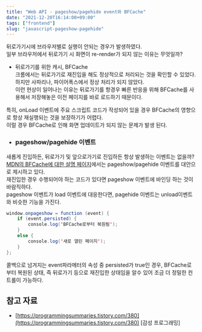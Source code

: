 ```yaml
---
title: "Web API - pageshow/pagehide event와 BFCache"
date: "2021-12-20T16:14:00+09:00"
tags: ["frontend"]
slug: "javascript-pageshow-pagehide"
---
```


뒤로가기시에 브라우저별로 실행이 안되는 경우가 발생하였다.  
일부 브라우저에서 뒤로가기 시 화면이 re-render가 되지 않는 이유는 무엇일까?  

* 뒤로가기를 위한 캐시, BFCache  
크롬에서는 뒤로가기로 재진입을 해도 정상적으로 처리되는 것을 확인할 수 있었다. 하지만 사파리나, 파이어폭스에서 정상 처리가 되지 않았다.  
이런 현상이 일어나는 이유는 뒤로가기를 항경우 빠른 반응을 위해 BFCache를 사용해서 저장해놓은 이전 페이지를 바로 로드하기 때문이다.  

특히, onLoad 이벤트에 주요 스크립트 코드가 작성되어 있을 경우 BFCache의 영향으로 항상 재실행되는 것을 보장하기가 어렵다.  
이럴 경우 BFCache로 인해 화면 업데이트가 되지 않는 문제가 발생 된다.  

* ### pageshow/pagehide 이벤트
새롭게 진입하든, 뒤로가기 및 앞으로가기로 진입하든 항상 발생하는 이벤트는 없을까?  
[MDN의 BFCache에 대한 설명 페이지](https://developer.mozilla.org/en-US/docs/Web/API/Window/pageshow_event)에서는 pageshow/pagehide 이벤트를 대안으로 제시하고 있다.  
재진입한 경우 수행되어야 하는 코드가 있다면 pageshow 이벤트에 바인딩 하는 것이 바람직하다.  
pageshow 이벤트가 load 이벤트에 대응한다면, pagehide 이벤트는 unload이벤트와 비슷한 기능을 가진다.  

```java
window.onpageshow = function (event) {
	if (event.persisted) {
		console.log('BFCache로부터 복원됨');
	}
	else {
		console.log('새로 열린 페이지');
	}
};
```
콜백으로 넘겨지는 event파라메터의 속성 중 persisted가 true인 경우, BFCache로 부터 복원된 상태, 즉 뒤로가기 등으로 재진입한 상태임을 알수 있어 조금 더 정밀한 컨트롤이 가능하다.  

## 참고 자료
 - [https://programmingsummaries.tistory.com/380](https://programmingsummaries.tistory.com/380) [감성 프로그래밍]
